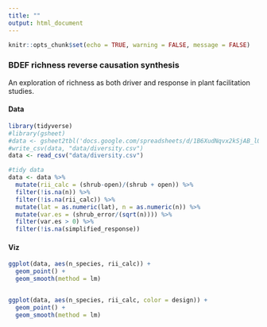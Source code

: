 ```yaml
---
title: ""
output: html_document
---
```


```r
knitr::opts_chunk$set(echo = TRUE, warning = FALSE, message = FALSE)
```

### BDEF richness reverse causation synthesis
An exploration of richness as both driver and response in plant facilitation studies.  

#### Data
```r
library(tidyverse)
#library(gsheet)
#data <- gsheet2tbl('docs.google.com/spreadsheets/d/1B6XudNqvx2kSjAB_l0plfrzyG0o6vuAsDxtwSVeBP3c')
#write_csv(data, "data/diversity.csv")
data <- read_csv("data/diversity.csv")

#tidy data
data <- data %>% 
  mutate(rii_calc = (shrub-open)/(shrub + open)) %>%
  filter(!is.na(n)) %>%
  filter(!is.na(rii_calc)) %>%
  mutate(lat = as.numeric(lat), n = as.numeric(n)) %>%
  mutate(var.es = (shrub_error/(sqrt(n)))) %>%
  filter(var.es > 0) %>% 
  filter(!is.na(simplified_response))

```


#### Viz
```r
ggplot(data, aes(n_species, rii_calc)) +
  geom_point() +
  geom_smooth(method = lm)


ggplot(data, aes(n_species, rii_calc, color = design)) +
  geom_point() +
  geom_smooth(method = lm)

```

